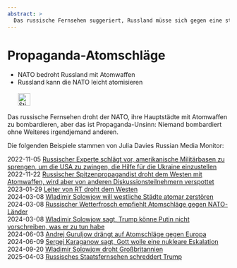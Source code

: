 ```yaml
---
abstract: > 
  Das russische Fernsehen suggeriert, Russland müsse sich gegen eine starke NATO verteidigen, könne aber problemlos NATO-Hauptstädte mit Atomwaffen beschießen. Wie bitte?
---
```


# Propaganda-Atomschläge {#sec-nukes-propaganda}

::: {.callout-caution title="Mythos"}
- NATO bedroht Russland mit Atomwaffen
- Russland kann die NATO leicht atomisieren
[<br></br>![Stickwortsuche in EUvsDisinfo](../all_common_img/EUvsDisinfo_400x240.jpg){height=2em}](https://euvsdisinfo.eu/disinformation-cases/?text=(nato%7Cus)%20(nukes%7Cnuclear)%20russia&sort=relevance)
:::

::: {.callout-tip title="Wahrheit"}
Das russische Fernsehen droht der NATO, ihre Hauptstädte mit Atomwaffen zu bombardieren, aber das ist Propaganda-Unsinn: Niemand bombardiert ohne Weiteres irgendjemand anderen.
:::

Die folgenden Beispiele stammen von Julia Davies Russian Media Monitor:

2022-11-05 [Russischer Experte schlägt vor, amerikanische Militärbasen zu sprengen, um die USA zu zwingen, die Hilfe für die Ukraine einzustellen](https://www.youtube.com/watch?v=_G_StvTvCEQ)  
2022-11-22 [Russischer Spitzenpropagandist droht dem Westen mit Atomwaffen, wird aber von anderen Diskussionsteilnehmern verspottet](https://www.youtube.com/watch?v=vVlYcK26ozk)  
2023-01-29 [Leiter von RT droht dem Westen](https://www.youtube.com/watch?v=Dk8d2RFuciQ)  
2024-03-08 [Wladimir Solowjow will westliche Städte atomar zerstören](https://www.youtube.com/watch?v=FjHWsGAlcMI)  
2024-03-08 [Russischer Wetterfrosch empfiehlt Atomschläge gegen NATO-Länder](https://www.youtube.com/watch?v=b9OFurjTIuo)  
2024-03-08 [Wladimir Solowjow sagt, Trump könne Putin nicht vorschreiben, was er zu tun habe](https://www.youtube.com/watch?v=5lIYFvRDxwc)  
2024-06-03 [Andrej Guruljow drängt auf Atomschläge gegen Europa](https://www.youtube.com/watch?v=mPGdRr_uEPc)  
2024-06-09 [Sergej Karaganow sagt, Gott wolle eine nukleare Eskalation](https://www.youtube.com/watch?v=LmTM6ciilGY)  
2024-09-20 [Wladimir Solowjow droht Großbritannien](https://www.youtube.com/watch?v=dMfCXFHkUvw)  
2025-04-03 [Russisches Staatsfernsehen schreddert Trump](https://www.youtube.com/watch?v=FKXxNN9VCpU)  
